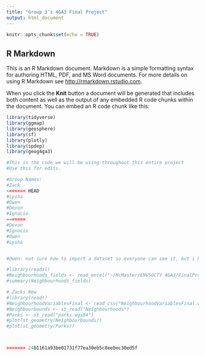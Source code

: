```yaml
---
title: "Group 3's 4GA3 Final Project"
output: html_document
---
```


```r
knitr::opts_chunk$set(echo = TRUE)
```

## R Markdown

This is an R Markdown document. Markdown is a simple formatting syntax for authoring HTML, PDF, and MS Word documents. For more details on using R Markdown see <http://rmarkdown.rstudio.com>.

When you click the **Knit** button a document will be generated that includes both content as well as the output of any embedded R code chunks within the document. You can embed an R code chunk like this:

```r
library(tidyverse)
library(ggmap)
library(geosphere)
library(sf)
library(plotly)
library(spdep)
library(geog4ga3)
```

```r
#This is the code we will be using throughout this entire project
#Use this for edits.

#Group Names:
#Zack
<<<<<<< HEAD
#Lysha
#Owen
#Devon
#Ignacio
=======
#Devon
#Ignacio
#Owen
#Lysha


#Owen: not sure how to import a dataset so everyone can see it, but i have the the xls file for the neighbourhoods

#library(readxl)
#Neighbourhoods_fields <- read_excel("~/McMaster/ENVSOCTY 4GA3/FinalProject/Neighbourhoods_fields.xls")
#summary(Neighbourhoods_fields)

# Zacks New
#library(readr)
#NeighbourhoodVariablesFinal <- read_csv("NeighbourhoodVariablesFinal.csv")
#Neighbourbounds <- st_read("Neighbourhoods")
#Parks <- st_read("parks-wgs84")
#plot(st_geometry(Neighbourbounds))
#plot(st_geometry(Parks))



>>>>>>> 24b1161a93be01731f77ea30eb5c8eebec30ed5f
```

